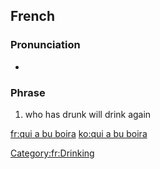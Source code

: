 ==French==

===Pronunciation===
* {{fr-IPA}}

===Phrase===
{{fr-phrase|head=[[qui]] [[avoir|a]] [[bu]] [[boire|boira]]}}

# who has drunk will drink again

[[Category:fr:Drinking]]

[[fr:qui a bu boira]]
[[ko:qui a bu boira]]